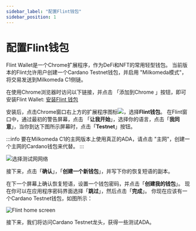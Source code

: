 ```yaml
---
sidebar_label: "配置Flint钱包"
sidebar_position: 1
---
```



# 配置Flint钱包

Flint Wallet是一个Chrome扩展程序，作为DeFi和NFT的常用轻型钱包。 当前版本的Flint允许用户创建一个Cardano Testnet钱包，并启用 "Milkomeda模式"，将交易发送到Milkomeda C1侧链。

在使用Chrome浏览器时访问以下链接，并点击 「添加到Chrome 」按钮，即可安装Flint Wallet: [安装Flint 钱包](https://chrome.google.com/webstore/detail/flint/hnhobjmcibchnmglfbldbfabcgaknlkj)​

安装后，点击Chrome窗口右上方的扩展程序图标<img src={puzzleIcon} className="img-icon" />，选择**Flint钱包**。 在Flint窗口中，通过最初的警告屏幕，点击 「**让我开始**」，选择你的语言，点击「**我同意**」，当你到达下图所示屏幕时，点击「**Testnet**」按钮。

:::info
要在Milkomeda C1的主网版本上使用真正的ADA，请点击 "主网"，创建一个主网的Cardano钱包来代替。
:::

![选择测试网网络](/img/flint-select-testnet.png)

接下来，点击「**确认**」，「**创建一个新钱包**」，并写下你的恢复短语的副本。

在下一个屏幕上确认恢复短语，设置一个钱包密码，并点击「**创建我的钱包**」。 现在你可以在应用程序密码界面选择「**跳过**」，然后点击「**完成**」。 你现在应该有一个Cardano Testnet钱包，如图所示：

![Flint home screen](/img/flint-home-screen.png)

接下来，我们将访问Cardano Testnet龙头，获得一些测试ADA。
